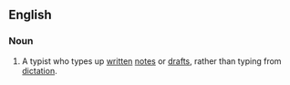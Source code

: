 ==English==

===Noun===
{{en-noun|s}}

# A typist who types up [[written]] [[notes]] or [[drafts]], rather than typing from [[dictation]].